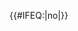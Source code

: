 {{Navbox
  | name         = 香港航空事故
  | title            = [[香港航空事故列表|香港航空事故]]
  | state          = collapsed
  | style           = width:100%; text-align:left; vertical-align: top
  | groupstyle = text-align:left; vertical-align:middle
  | belowstyle = text-align: left
  | group0 = 1950年代
  | list0 = 1954年：[[國泰航空空中霸王遭擊落事故|國泰航空空中霸王]]{{dot}}1955年：[[克什米爾公主號事件|克什米爾公主號]]
  | group1 = 1960年代
  | list1 = 1965年：[[美軍運輸機墜海事故 (香港)|美軍運輸機]]{{dot}}1966年：[[加拿大太平洋航空402號班機空難|加拿大太平洋航空402號班機]]{{dot}}1966年：[[英國海外航空911號班機空難|英國海外航空911號班機]]{{dot}}1967年：[[泰國國際航空601號班機空難|泰國國際航空601號班機]]{{dot}}1967年：[[國泰航空33號班機空難|國泰航空33號班機]]
  | group2 = 1970年代
  | list2 = 1972年：[[國泰航空700Z號班機空難|國泰航空700Z號班機]]{{dot}}1977年：[[環子午線航空3751號班機空難|環子午線航空3751號班機]]{{dot}}1978年：[[中華航空831號班機劫機事件|中華航空831號班機]]
  | group3 = 1980年代
  | list3 = 1988年：[[中國民航301號班機空難|中國民航301號班機]]
  | group4 = 1990年代
  | list4 = 1991年：[[勞達航空004號班機空難|劳达航空004号班机]]{{dot}}1993年：[[中華航空605號班機事故|中華航空605號班機]]{{dot}}1999年：[[中華航空642號班機空難|中華航空642號班機]]
  | group5 = 2000年代
  | list5 = 2003年：[[政府飛行服務隊B-HRX墜毀事故|政府飛行服務隊B-HRX]]{{dot}}2008年：[[澳洲航空30號班機事故|澳洲航空30號班機]]
  | group6 = 2010年代
  | list6 = 2010年：[[國泰航空780號班機事故|國泰航空780號班機]]{{dot}}2010年：[[空中快線EA206A號直昇機事故|空中快線EA206A號直昇機]]{{dot}}2017年：[[中国东方航空765号班机事故|中国东方航空765号班机]]{{dot}}2017年：[[土耳其航空6491號班機空難|土耳其航空6491號班機]]{{dot}}2019年：[[B-KTK直升機墜毀事故]]
  | group7 = 2020年代
 | list7 = 2020年：[[2020年3月解放軍駐港部隊直升機失事事故|解放軍駐港部隊直升機事故]]
}}<includeonly>{{#IFEQ:{{{cat}}}|no|}}</includeonly><noinclude>{{Documentation}}</noinclude>